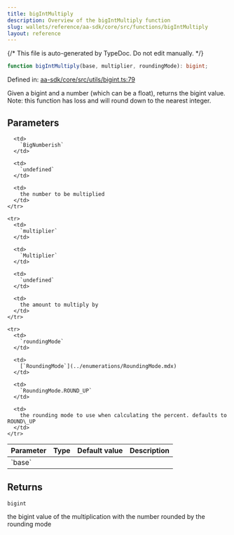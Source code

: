 ```yaml
---
title: bigIntMultiply
description: Overview of the bigIntMultiply function
slug: wallets/reference/aa-sdk/core/src/functions/bigIntMultiply
layout: reference
---
```


{/* This file is auto-generated by TypeDoc. Do not edit manually. */}

```ts
function bigIntMultiply(base, multiplier, roundingMode): bigint;
```

Defined in: [aa-sdk/core/src/utils/bigint.ts:79](https://github.com/alchemyplatform/aa-sdk/blob/9f926c402d1661309abbf8eae8431e52e8c5e53f/aa-sdk/core/src/utils/bigint.ts#L79)

Given a bigint and a number (which can be a float), returns the bigint value.
Note: this function has loss and will round down to the nearest integer.

## Parameters

<table>
  <thead>
    <tr>
      <th align="left">Parameter</th>
      <th align="left">Type</th>
      <th align="left">Default value</th>
      <th align="left">Description</th>
    </tr>
  </thead>

  <tbody>
    <tr>
      <td>
        `base`
      </td>

      <td>
        `BigNumberish`
      </td>

      <td>
        `undefined`
      </td>

      <td>
        the number to be multiplied
      </td>
    </tr>

    <tr>
      <td>
        `multiplier`
      </td>

      <td>
        `Multiplier`
      </td>

      <td>
        `undefined`
      </td>

      <td>
        the amount to multiply by
      </td>
    </tr>

    <tr>
      <td>
        `roundingMode`
      </td>

      <td>
        [`RoundingMode`](../enumerations/RoundingMode.mdx)
      </td>

      <td>
        `RoundingMode.ROUND_UP`
      </td>

      <td>
        the rounding mode to use when calculating the percent. defaults to ROUND\_UP
      </td>
    </tr>

  </tbody>
</table>

## Returns

`bigint`

the bigint value of the multiplication with the number rounded by the rounding mode
